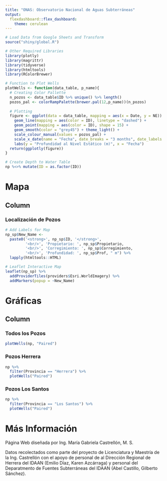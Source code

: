 ```yaml
---
title: "ONAS: Observatorio Nacional de Aguas Subterráneas"
output: 
  flexdashboard::flex_dashboard:
    theme: cerulean
---
```


```r
# Load Data from Google Sheets and Transform
source("shiny/global.R")

# Other Required Libraries
library(plotly)
library(magrittr)
library(tidyverse)
library(htmltools)
library(RColorBrewer)

# Function to Plot Wells
plotWells <- function(data_table, p_name){
  # Creating Color Pallette
  n_pozos <- data_table$ID %>% unique() %>% length()
  pozos_pal <- colorRampPalette(brewer.pal(12,p_name))(n_pozos)
  
  # Plotting
  figure <- ggplot(data = data_table, mapping = aes(x = Date, y = NE)) + 
    geom_line(mapping = aes(color = ID), linetype = "dashed") +
    geom_point(mapping = aes(color = ID), shape = 15) +
    geom_smooth(color = "grey45") + theme_light() + 
    scale_colour_manual(values = pozos_pal) +
    scale_x_date(name = "Fecha", date_breaks = "3 months", date_labels = "%b %y") +
    labs(y = "Profundidad al Nivel Estático (m)", x = "Fecha")
  return(ggplotly(figure))
}

# Create Depth to Water Table
np %<>% mutate(ID = as.factor(ID))
```


Mapa
============================================================

Column 
-------------------------------------

### Localización de Pozos

```r
# Add Labels for Map
np_sp$New_Name <- 
  paste0('<strong>', np_sp$ID, '</strong>',
         '<br/>', 'Propietario: ', np_sp$Propietario,
         '<br/>', 'Corregimiento: ', np_sp$Corregimiento, 
         '<br/>', 'Profundidad: ', np_sp$Prof, " m") %>% 
  lapply(htmltools::HTML)

# Leaflet Interactive Map
leaflet(np_sp) %>% 
  addProviderTiles(providers$Esri.WorldImagery) %>% 
  addMarkers(popup = ~New_Name)
```


Gráficas
============================================================

Column {.tabset}
-------------------------------------

### Todos los Pozos

```r
plotWells(np, "Paired")
```

### Pozos Herrera

```r
np %>% 
  filter(Provincia == "Herrera") %>% 
  plotWells("Paired")
```

### Pozos Los Santos

```r
np %>% 
  filter(Provincia == "Los Santos") %>% 
  plotWells("Paired")
```

Más Información
============================================================

Página Web diseñada por Ing. María Gabriela Castrellón, M. S.

Datos recolectados como parte del proyecto de Licenciatura y Maestría de la Ing. Castrellón con el apoyo de personal de al Dirección Regional de Herrera del IDAAN (Emilio Díaz, Karen Azcárraga) y personal del Deparatmento de Fuentes Subterráneas del IDAAN (Abel Castillo, Gilberto Sánchez).

